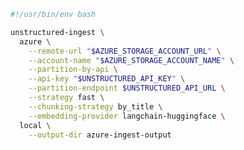```bash CLI
#!/usr/bin/env bash

unstructured-ingest \
  azure \
    --remote-url "$AZURE_STORAGE_ACCOUNT_URL" \
    --account-name "$AZURE_STORAGE_ACCOUNT_NAME" \
    --partition-by-api \
    --api-key "$UNSTRUCTURED_API_KEY" \
    --partition-endpoint $UNSTRUCTURED_API_URL \
    --strategy fast \
    --chunking-strategy by_title \
    --embedding-provider langchain-huggingface \
  local \
    --output-dir azure-ingest-output
```
